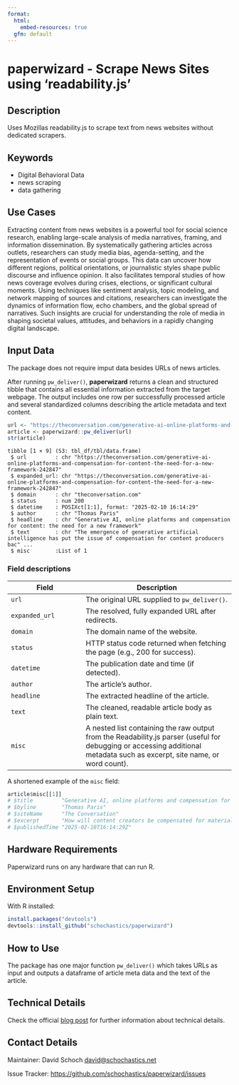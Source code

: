 ```yaml
---
format:
  html:
    embed-resources: true
  gfm: default
---
```


# paperwizard - Scrape News Sites using 'readability.js'
<!--
General specifications:
- This specification of the Methods Hub friendly README often uses the word 'should' to indicate the usual case. If you feel you need to do it differently, add a comment to argue for your case when you submit your method.
- A Methods Hub friendly README should contain all sections below that are not marked as optional, and can contain more sections.
- A Methods Hub friendly README should contain as few technical terms as possible and explain (or link to an explanation of) all used technical terms.
- A Methods Hub friendly README should link to all code files that it mentions using the [text](URL relative to this file) format. The relative URL (i.e., no "https://github.com") is neccessary for proper versioning in Methods Hub.
- A Methods Hub friendly README should contain an explanation (in the text) and an alternative for each image it contains (e.g., data models, pipeline, schema structure). Format: ![alternative text that describes what is visible in the image](URL relative to this file).
- A Methods Hub friendly README should link to authoritative sources rather than containing a copy of the information (e.g., documentation).
- A Methods Hub friendly README should use a uniform citation style for all references, for example APA7 https://apastyle.apa.org/style-grammar-guidelines/references/examples

Title:
1. The title must be the README's only first-level heading (line starting with a single '#').
2. The title should make the method's purpose clear.
3. The title (line 1 of this file) must be changed by you, but all other headings should be kept as they are.
4. The title must be appropriate (not harmful, derogatory, etc.).

Section templates:
The README template comes with text templates for each section (after each comment) that can be used, customized or removed as desired.
-->

## Description
<!--
1. Provide a brief and exact description of the method clearly mentioning its purpose i.e., what the method does or aims to achieve in abstract terms (avoiding technical details).
2. The focus should be on explaining the method in a way that helps users with different levels of expertise understand what it does, without going into technical details. It should clearly describe what inputs are needed and what outputs can be expected.
3. Briefly explain the input and output of the method and its note worthy features.
4. Provide link(s) to related papers from the social science domain using the method or similar methods for solving social science research questions. 
5. In a separate paragraph, highlight the reproducibility aspect of the method providing details or references to the resources used by the method, the data used in building the pre-trained modules etc.
6. It should also discuss the decisions and parameters controlling the behavior of the method.
-->

Uses Mozillas readability.js to scrape text from news websites without dedicated scrapers.

## Keywords

<!-- EDITME -->

* Digital Behavioral Data 
* news scraping
* data gathering

## Use Cases
<!--
1. The use cases section should contain a list of use cases relevant to the social sciences.
2. Each use case should start with a description of a task and then detail how one can use the method to assist in the task.
3. Each use case may list publications in which the use case occurs (e.g., in APA7 style, https://apastyle.apa.org/style-grammar-guidelines/references/examples).
-->

Extracting content from news websites is a powerful tool for social science research, enabling large-scale analysis of media narratives, framing, and information dissemination. By systematically gathering articles across outlets, researchers can study media bias, agenda-setting, and the representation of events or social groups. This data can uncover how different regions, political orientations, or journalistic styles shape public discourse and influence opinion. It also facilitates temporal studies of how news coverage evolves during crises, elections, or significant cultural moments. Using techniques like sentiment analysis, topic modeling, and network mapping of sources and citations, researchers can investigate the dynamics of information flow, echo chambers, and the global spread of narratives. Such insights are crucial for understanding the role of media in shaping societal values, attitudes, and behaviors in a rapidly changing digital landscape.

## Input Data
<!--
1. The input data section should illustrate the input data format by showing a (possibly abbreviated) example item and explaining (or linking to an explanation of) the data fields.
2. The input data section should specify which parts of the input data are optional and what effect it has to not provide these.
3. The input data section should link to a small example input file in the same repository that can be used to test the method (this test should be described in the section "How to Use").
-->

The package does not require imput data besides URLs of news articles.

<!-- ## Output Data -->
<!--
1. The output data section should illustrate the output data format by showing a (possibly abbreviated) example item and explaining (or linking to an explanation of) the data fields.
2. The output data section should link to a small example output file in the same repository that can be re-created (as far as the method is non-random) from the input data (as described in the section "How to Use").
-->

After running `pw_deliver()`, **paperwizard** returns a clean and structured tibble that contains all essential information extracted from the target webpage. The output includes one row per successfully processed article and several standardized columns describing the article metadata and text content.

```r
url <- "https://theconversation.com/generative-ai-online-platforms-and-compensation-for-content-the-need-for-a-new-framework-242847"
article <- paperwizard::pw_deliver(url)
str(article)
```

```
tibble [1 × 9] (S3: tbl_df/tbl/data.frame)
 $ url         : chr "https://theconversation.com/generative-ai-online-platforms-and-compensation-for-content-the-need-for-a-new-framework-242847"
 $ expanded_url: chr "https://theconversation.com/generative-ai-online-platforms-and-compensation-for-content-the-need-for-a-new-framework-242847"
 $ domain      : chr "theconversation.com"
 $ status      : num 200
 $ datetime    : POSIXct[1:1], format: "2025-02-10 16:14:29"
 $ author      : chr "Thomas Paris"
 $ headline    : chr "Generative AI, online platforms and compensation for content: the need for a new framework"
 $ text        : chr "The emergence of generative artificial intelligence has put the issue of compensation for content producers bac" ...
 $ misc        :List of 1
```

### Field descriptions

| Field | Description |
|-------|--------------|
| `url` | The original URL supplied to `pw_deliver()`. |
| `expanded_url` | The resolved, fully expanded URL after redirects. |
| `domain` | The domain name of the website. |
| `status` | HTTP status code returned when fetching the page (e.g., 200 for success). |
| `datetime` | The publication date and time (if detected). |
| `author` | The article’s author. |
| `headline` | The extracted headline of the article. |
| `text` | The cleaned, readable article body as plain text. |
| `misc` | A nested list containing the raw output from the Readability.js parser (useful for debugging or accessing additional metadata such as excerpt, site name, or word count). |

A shortened example of the `misc` field:

```r
article$misc[[1]]
# $title         "Generative AI, online platforms and compensation for content..."
# $byline        "Thomas Paris"
# $siteName      "The Conversation"
# $excerpt       "How will content creators be compensated for material used by AI?"
# $publishedTime "2025-02-10T16:14:29Z"
```

## Hardware Requirements
<!--
1. The hardware requirements section should list all requirements (storage, memory, compute, GPUs, cluster software, ...) that exceed the capabilities of a cheap virtual machine provided by cloud computing company (2 x86 CPU core, 4 GB RAM, 40GB HDD).
2. If the method requires a GPU, the hardware requirements section must list the minimal GPU requirements (especially VRAM).
-->

Paperwizard runs on any hardware that can run R.

## Environment Setup
<!--
1. The environment setup section should list all requirements and provide all further steps to prepare an environment for running the method (installing requirements, downloading files, creating directoriees, etc.).
2. The environment setup section should recommend to use a virtual environment or similar if the programming language supports one.
-->

With R installed:

```r
install.packages("devtools")
devtools::install_github("schochastics/paperwizard")
```

## How to Use
<!--
1. The how to use section should provide the list of steps that are necessary to produce the example output file (see section Output Data) after having set up the environment (see section Environment Setup).
2. The how to use section should explain how to customize the steps to one's own needs, usually through configuration files or command line parameters, or refer to the appropriate open documentation.
-->

The package has one major function `pw_deliver()` which takes URLs as input and outputs a dataframe of article meta data and the text of the article.

## Technical Details
<!--
1. The technical details section should proview a process overview, linking to key source code files at every step of the process.
2. In case a publication provides the details mentioned below, the technical details section should link to this publication using a sentence like "See the [publication](url-of-publication-best-using-doi) for ...". In this case, the mentioned technical details can be omitted from the section.
3. The technical details section should list all information needed to reproduce the method, including employed other methods and selected parameters.
4. The input data section should link to external data it uses, preferably using a DOI to a dataset page or to API documentation.
5. The technical details section should mention how other methods and their parameters were selected and which alternatives were tried.
6. The technical details section should for employed machine learning models mention on what kind of data they were trained.
-->

Check the official [blog post](https://blog.schochastics.net/posts/2025-02-12_paperwizard-scrape-news-articles/) for further information about technical details.

<!--## References -->
<!--
1. The references section is optional, especially if they are cited in a publication that explains the technical details (see section Technical Details).
2. The references section should provide references of publications related to this method (e.g., in APA7 style, https://apastyle.apa.org/style-grammar-guidelines/references/examples).
-->

<!-- ## Acknowledgements -->
<!--
1. The acknowledgments section is optional.
2. The acknowledgments section should list expressions of gratitude to people or organizations who contributed, supported or guided.
-->

<!-- ## Disclaimer-->
<!--
1. The disclaimer section is optional.
2. The disclaimer section should list disclaimers, legal notices, or usage restrictions for the method.
-->

## Contact Details
<!-- 
1. The contact details section should specify whom to contact for questions or contributions and how (can be separate entitites; for example email addresses or links to the GitHub issue board).
-->

Maintainer: David Schoch <david@schochastics.net>

Issue Tracker: [https://github.com/schochastics/paperwizard/issues](https://github.com/schochastics/paperwizard/issues)
